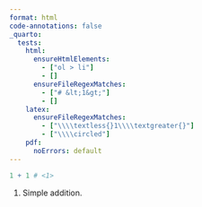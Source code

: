 ```yaml
---
format: html
code-annotations: false
_quarto:
  tests:
    html:
      ensureHtmlElements:
        - ["ol > li"]
        - []
      ensureFileRegexMatches:
        - ["# &lt;1&gt;"] 
        - []
    latex:
      ensureFileRegexMatches:
        - ["\\\\textless{}1\\\\textgreater{}"]
        - ["\\\\circled"]
    pdf:
      noErrors: default
---
```


```r
1 + 1 # <1>
```

1. Simple addition.